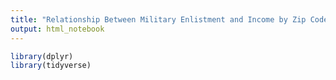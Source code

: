 ```yaml
---
title: "Relationship Between Military Enlistment and Income by Zip Code"
output: html_notebook
---
```


```r
library(dplyr)
library(tidyverse)
```

